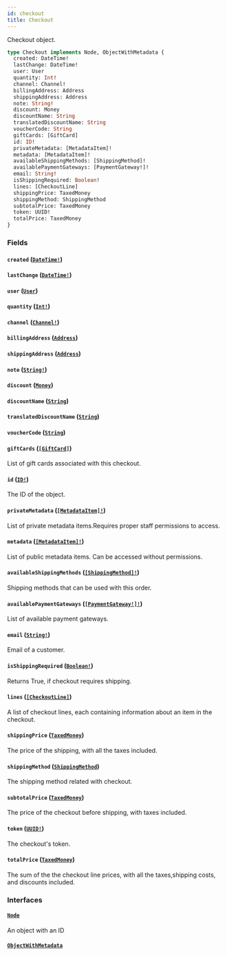 ```yaml
---
id: checkout
title: Checkout
---
```


Checkout object.

```graphql
type Checkout implements Node, ObjectWithMetadata {
  created: DateTime!
  lastChange: DateTime!
  user: User
  quantity: Int!
  channel: Channel!
  billingAddress: Address
  shippingAddress: Address
  note: String!
  discount: Money
  discountName: String
  translatedDiscountName: String
  voucherCode: String
  giftCards: [GiftCard]
  id: ID!
  privateMetadata: [MetadataItem]!
  metadata: [MetadataItem]!
  availableShippingMethods: [ShippingMethod]!
  availablePaymentGateways: [PaymentGateway!]!
  email: String!
  isShippingRequired: Boolean!
  lines: [CheckoutLine]
  shippingPrice: TaxedMoney
  shippingMethod: ShippingMethod
  subtotalPrice: TaxedMoney
  token: UUID!
  totalPrice: TaxedMoney
}
```

### Fields

#### `created` ([`DateTime!`](/developer/api-reference/scalars/date-time.mdx))

#### `lastChange` ([`DateTime!`](/developer/api-reference/scalars/date-time.mdx))

#### `user` ([`User`](/developer/api-reference/objects/user.mdx))

#### `quantity` ([`Int!`](/developer/api-reference/scalars/int.mdx))

#### `channel` ([`Channel!`](/developer/api-reference/objects/channel.mdx))

#### `billingAddress` ([`Address`](/developer/api-reference/objects/address.mdx))

#### `shippingAddress` ([`Address`](/developer/api-reference/objects/address.mdx))

#### `note` ([`String!`](/developer/api-reference/scalars/string.mdx))

#### `discount` ([`Money`](/developer/api-reference/objects/money.mdx))

#### `discountName` ([`String`](/developer/api-reference/scalars/string.mdx))

#### `translatedDiscountName` ([`String`](/developer/api-reference/scalars/string.mdx))

#### `voucherCode` ([`String`](/developer/api-reference/scalars/string.mdx))

#### `giftCards` ([`[GiftCard]`](/developer/api-reference/objects/gift-card.mdx))

List of gift cards associated with this checkout.

#### `id` ([`ID!`](/developer/api-reference/scalars/id.mdx))

The ID of the object.

#### `privateMetadata` ([`[MetadataItem]!`](/developer/api-reference/objects/metadata-item.mdx))

List of private metadata items.Requires proper staff permissions to access.

#### `metadata` ([`[MetadataItem]!`](/developer/api-reference/objects/metadata-item.mdx))

List of public metadata items. Can be accessed without permissions.

#### `availableShippingMethods` ([`[ShippingMethod]!`](/developer/api-reference/objects/shipping-method.mdx))

Shipping methods that can be used with this order.

#### `availablePaymentGateways` ([`[PaymentGateway!]!`](/developer/api-reference/objects/payment-gateway.mdx))

List of available payment gateways.

#### `email` ([`String!`](/developer/api-reference/scalars/string.mdx))

Email of a customer.

#### `isShippingRequired` ([`Boolean!`](/developer/api-reference/scalars/boolean.mdx))

Returns True, if checkout requires shipping.

#### `lines` ([`[CheckoutLine]`](/developer/api-reference/objects/checkout-line.mdx))

A list of checkout lines, each containing information about an item in the checkout.

#### `shippingPrice` ([`TaxedMoney`](/developer/api-reference/objects/taxed-money.mdx))

The price of the shipping, with all the taxes included.

#### `shippingMethod` ([`ShippingMethod`](/developer/api-reference/objects/shipping-method.mdx))

The shipping method related with checkout.

#### `subtotalPrice` ([`TaxedMoney`](/developer/api-reference/objects/taxed-money.mdx))

The price of the checkout before shipping, with taxes included.

#### `token` ([`UUID!`](/developer/api-reference/scalars/uuid.mdx))

The checkout's token.

#### `totalPrice` ([`TaxedMoney`](/developer/api-reference/objects/taxed-money.mdx))

The sum of the the checkout line prices, with all the taxes,shipping costs, and discounts included.

### Interfaces

#### [`Node`](/developer/api-reference/interfaces/node.mdx)

An object with an ID

#### [`ObjectWithMetadata`](/developer/api-reference/interfaces/object-with-metadata.mdx)

